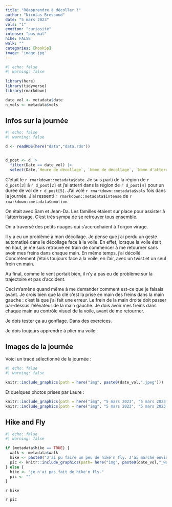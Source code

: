 ```yaml
---
title: "Réapprendre à décoller !"
author: "Nicolas Bressoud"
date: "5 mars 2023"
vols: "1"
emotion: "curiosité"
intense: "pas mal"
hike: FALSE
walk: ""
categories: [hook5p]
image: 'image.jpg'
---
```


```r
#| echo: false
#| warning: false
  
library(here)
library(tidyverse)
library(rmarkdown)

date_vol <- metadata$date
n_vols <- metadata$vols
```

## Infos sur la journée

```r
#| echo: false
#| warning: false

d <- readRDS(here("data","data.rds"))


d_post <- d |> 
  filter(Date == date_vol) |> 
  select(Date,`Heure de décollage`, `Nomn de décollage`, `Nomn d'atterrissage`, `Durée`)

```

C'était le `r rmarkdown::metadata$date`. Je suis parti de la région de `r d_post[3]` à `r d_post[2]` et j'ai atterri dans la région de `r d_post[4]` pour un durée de vol de `r d_post[5]`. J'ai volé `r rmarkdown::metadata$vols` fois dans la journée. J'ai ressenti `r rmarkdown::metadata$intense` de `r rmarkdown::metadata$emotion`.

On était avec Sam et Jean-Da. Les familles étaient sur place pour assister à l'atterrissage. C'est très sympa de se retrouver tous ensemble.

On a traversé des petits nuages qui s'accrochaient à Torgon virage.

Il y a eu un problème à mon décollage.
Je pense que j'ai perdu un geste automatisé dans le décollage face à la voile.
En effet, lorsque la voile était en haut, je me suis retrouvé en train de commencer à me retourner sans avoir mes freins dans chaque main.
En même temps, j'ai décollé.
Concrètement j'étais toujours face à la voile, en l'air, avec un twist et un seul frein en main.

Au final, comme le vent portait bien, il n'y a pas eu de problème sur la trajectoire et pas d'accident.

Ceci m'amène quand même à me demander comment est-ce que je faisais avant.
Je crois bien que la clé c'est la prise en main des freins dans la main gauche : c'est là que j'ai fait une erreur.
Le frein de la main droite doit passer par-dessus l'élévateur de la main gauche.
Je dois avoir mes freins dans chaque main au contrôle visuel de la voile, avant de me retourner.

Je dois tester ça au gonflage.
Dans des exercices.

Je dois toujours apprendre à plier ma voile.

## Images de la journée

Voici un tracé sélectionné de la journée : 

```r
#| echo: false
#| warning: false

knitr::include_graphics(path = here("img", paste0(date_vol,".jpeg")))
```

Et quelques photos prises par Laure : 

```r

knitr::include_graphics(path = here("img", "5 mars 2023", "5 mars 2023 - 1.jpeg"))
knitr::include_graphics(path = here("img", "5 mars 2023", "5 mars 2023 - 2.jpeg"))

```


## Hike and Fly

```r
#| echo: false
#| warning: false

if (metadata$hike == TRUE) {
  walk <- metadata$walk
  hike <- paste0("J'ai pu faire un peu de hike'n fly. J'ai marché environ ", walk, ".")
  pic <- knitr::include_graphics(path= here("img", paste0(date_vol,"_walk",".jpeg")))
} else {
  hike <- "je n'ai pas fait de hike'n fly."
  pic <- ""
}

```

`r hike`

`r pic`
